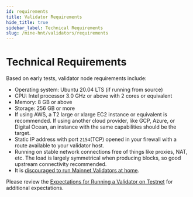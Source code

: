 ```yaml
---
id: requirements
title: Validator Requirements
hide_title: true
sidebar_label: Technical Requirements
slug: /mine-hnt/validators/requirements
---
```



# Technical Requirements

Based on early tests, validator node requirements include:

- Operating system: Ubuntu 20.04 LTS (if running from source)
- CPU: Intel processor 3.0 GHz or above with 2 cores or equivalent
- Memory: 8 GB or above
- Storage: 256 GB or more
- If using AWS, a T2 large or xlarge EC2 instance or equivalent is recommended. If using another cloud provider, like GCP, Azure, or Digital Ocean, an instance with the same capabilities should be the target.
- Static IP address with port `2154`(TCP) opened in your firewall with a route available to your validator host.
- Running on stable network connections free of things like proxies, NAT, etc. The load is largely symmetrical when producing blocks, so good upstream connectivity recommended.
- It is [discouraged to run Mainnet Validators at home](/mine-hnt/validators/validator-faqs-resources).

Please review the [Expectations for Running a Validator on Testnet](/mine-hnt/validators) for additional expectations.

